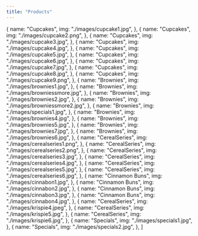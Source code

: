 ```yaml
---
title: "Products"
---
```


  {
    name: "Cupcakes",
    img: "./images/cupcake1.jpg",
  },
  {
    name: "Cupcakes",
    img: "./images/cupcake2.png",
  },
  {
    name: "Cupcakes",
    img: "./images/cupcake3.jpg",
  },
  {
    name: "Cupcakes",
    img: "./images/cupcake4.jpg",
  },
  {
    name: "Cupcakes",
    img: "./images/cupcake5.jpg",
  },
  {
    name: "Cupcakes",
    img: "./images/cupcake6.jpg",
  },
  {
    name: "Cupcakes",
    img: "./images/cupcake7.jpg",
  },
  {
    name: "Cupcakes",
    img: "./images/cupcake8.jpg",
  },
  {
    name: "Cupcakes",
    img: "./images/cupcake9.png",
  },
  {
    name: "Brownies",
    img: "./images/brownies1.jpg",
  },
  {
    name: "Brownies",
    img: "./images/browniessmore.jpg",
  },
  {
    name: "Brownies",
    img: "./images/brownies2.jpg",
  },
  {
    name: "Brownies",
    img: "./images/browniessmore2.jpg",
  },
  {
    name: "Brownies",
    img: "./images/specials1.jpg",
  },
  {
    name: "Brownies",
    img: "./images/brownies4.jpg",
  },
  {
    name: "Brownies",
    img: "./images/brownies5.jpg",
  },
  {
    name: "Brownies",
    img: "./images/brownies7.jpg",
  },
  {
    name: "Brownies",
    img: "./images/brownies6.jpg",
  },
  {
    name: "CerealSeries",
    img: "./images/cerealseries1.png",
  },
  {
    name: "CerealSeries",
    img: "./images/cerealseries2.png",
  },
  {
    name: "CerealSeries",
    img: "./images/cerealseries3.jpg",
  },
  {
    name: "CerealSeries",
    img: "./images/cerealseries4.jpg",
  },
  {
    name: "CerealSeries",
    img: "./images/cerealseries5.jpg",
  },
  {
    name: "CerealSeries",
    img: "./images/cerealseries6.jpg",
  },
  {
    name: "Cinnamon Buns",
    img: "./images/cinnabon1.jpg",
  },
  {
    name: "Cinnamon Buns",
    img: "./images/cinnabon2.jpg",
  },
  {
    name: "Cinnamon Buns",
    img: "./images/cinnabon3.jpg",
  },
  {
    name: "Cinnamon Buns",
    img: "./images/cinnabon4.jpg",
  },
  {
    name: "CerealSeries",
    img: "./images/krispie4.jpeg",
  },
  {
    name: "CerealSeries",
    img: "./images/krispie5.jpg",
  },
  {
    name: "CerealSeries",
    img: "./images/krispie6.jpg",
  },
  {
    name: "Specials",
    img: "./images/specials1.jpg",
  },
  {
    name: "Specials",
    img: "./images/specials2.jpg",
  },
]
